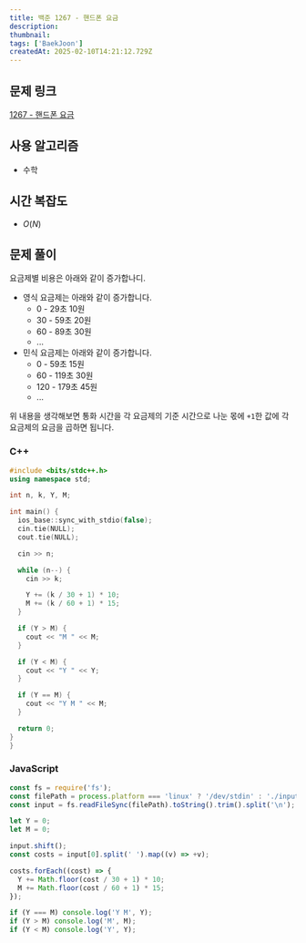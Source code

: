 ```yaml
---
title: 백준 1267 - 핸드폰 요금
description:
thumbnail:
tags: ['BaekJoon']
createdAt: 2025-02-10T14:21:12.729Z
---
```


## 문제 링크

[1267 - 핸드폰 요금](https://www.acmicpc.net/problem/1267)

## 사용 알고리즘

- 수학

## 시간 복잡도

- $O(N)$

## 문제 풀이

요금제별 비용은 아래와 같이 증가합나디.

- 영식 요금제는 아래와 같이 증가합니다.
  - 0 - 29초 10원
  - 30 - 59초 20원
  - 60 - 89초 30원
  - ...
- 민식 요금제는 아래와 같이 증가합니다.
  - 0 - 59초 15원
  - 60 - 119초 30원
  - 120 - 179초 45원
  - ...

위 내용을 생각해보면 통화 시간을 각 요금제의 기준 시간으로 나눈 몫에 `+1`한 값에 각 요금제의 요금을 곱하면 됩니다.

### C++

```cpp title="C++"
#include <bits/stdc++.h>
using namespace std;

int n, k, Y, M;

int main() {
  ios_base::sync_with_stdio(false);
  cin.tie(NULL);
  cout.tie(NULL);

  cin >> n;

  while (n--) {
    cin >> k;

    Y += (k / 30 + 1) * 10;
    M += (k / 60 + 1) * 15;
  }

  if (Y > M) {
    cout << "M " << M;
  }

  if (Y < M) {
    cout << "Y " << Y;
  }

  if (Y == M) {
    cout << "Y M " << M;
  }

  return 0;
}
}
```

### JavaScript

```js title="JavaScript"
const fs = require('fs');
const filePath = process.platform === 'linux' ? '/dev/stdin' : './input.txt';
const input = fs.readFileSync(filePath).toString().trim().split('\n');

let Y = 0;
let M = 0;

input.shift();
const costs = input[0].split(' ').map((v) => +v);

costs.forEach((cost) => {
  Y += Math.floor(cost / 30 + 1) * 10;
  M += Math.floor(cost / 60 + 1) * 15;
});

if (Y === M) console.log('Y M', Y);
if (Y > M) console.log('M', M);
if (Y < M) console.log('Y', Y);
```
